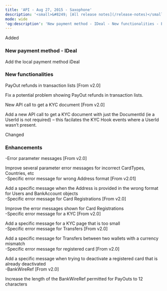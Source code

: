 ```yaml
---
title: 'API - Aug 27, 2015 - Saxophone'  
description: '<small>&#8249; [All release notes](/release-notes)</small>'  
mode: wide  
'og:description': 'New payment method - IDeal - New functionalities - Enhancements'  
---
```

  
  <div class="pill pill-green">Added</div> 
  
### New payment method - IDeal  

Add the local payment method iDeal 
  
### New functionalities  

PayOut refunds in transaction lists [From v2.0]  

Fix a potential problem showing PayOut refunds in transaction lists.  

New API call to get a KYC document [From v2.0]  

Add a new API call to get a KYC document with just the DocumentId (ie a UserId is not required) – this facilates the KYC Hook events where a UserId wasn’t present.  
  <div class="pill pill-orange">Changed</div> 
  
### Enhancements  
-Error parameter messages [From v2.0]  

Improve several parameter error messages for incorrect CardTypes, Countries, etc  
-Specific error message for wrong Address format [From v2.01]  

Add a specific message when the Address is provided in the wrong format for Users and BankAccount objects  
-Specific error message for Card Registrations [From v2.0]  

Improve the error messages shown for Card Registrations  
-Specific error message for a KYC [From v2.0]  

Add a specific message for a KYC page that is too small  
-Specific error message for Transfers [From v2.0]  

Add a specific message for Transfers between two wallets with a currency mismatch  
-Specific error message for registered card [From v2.0]  

Add a specific message when trying to deactivate a registered card that is already deactivated  
-BankWireRef [From v2.0]  

Increase the length of the BankWireRef permitted for PayOuts to 12 characters